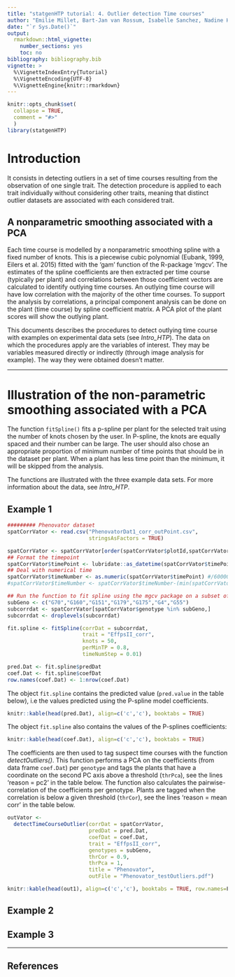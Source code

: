 ```yaml
---
title: "statgenHTP tutorial: 4. Outlier detection Time courses"
author: "Emilie Millet, Bart-Jan van Rossum, Isabelle Sanchez, Nadine Hilgert"
date: "`r Sys.Date()`"
output:
  rmarkdown::html_vignette:
    number_sections: yes
    toc: no
bibliography: bibliography.bib
vignette: >
  %\VignetteIndexEntry{Tutorial} 
  %\VignetteEncoding{UTF-8} 
  %\VignetteEngine{knitr::rmarkdown}
---
```


```r
knitr::opts_chunk$set(
  collapse = TRUE,
  comment = "#>"
  )
library(statgenHTP)
```

# Introduction 

It consists in detecting outliers in a set of time courses resulting from the observation of one single trait. 
The detection procedure is applied to each trait individually without considering other traits, meaning that distinct outlier datasets are associated with each considered trait. 

## A nonparametric smoothing associated with a PCA

Each time course is modelled by a nonparametric smoothing spline with a fixed number of 
knots. This is a piecewise cubic polynomial (Eubank, 1999, Eilers et al. 2015) fitted with
the ‘gam’ function of the R-package ‘mgcv’. The estimates of the spline coefficients are 
then extracted per time course (typically per plant) and correlations between those 
coefficient vectors are calculated to identify outlying time courses. 
An outlying time course will have low correlation with the majority of the other time courses. 
To support the analysis by correlations, a principal component analysis can be done on 
the plant (time course) by spline coefficient matrix. A PCA plot of the plant scores will 
show the outlying plant. 


This documents describes the procedures to detect outlying time course with examples on experimental data sets (see *Intro_HTP*). The data on which the procedures apply are the variables of interest. They may be variables measured directly or indirectly (through image analysis for example). The way they were obtained doesn't matter. 


----

# Illustration of the non-parametric smoothing associated with a PCA

The function `fitSpline()` fits a p-spline per plant for the selected trait using the number of knots
chosen by the user. In P-spline, the knots are equally spaced and their number can be large. The user should also chose an appropriate proportion of minimum number of time points that should be in the 
dataset per plant. When a plant has less time point than the minimum, it will be skipped from the analysis.


The functions are illustrated with the three example data sets. For more information about the data, see *Intro_HTP*.

## Example 1

```r
######### Phenovator dataset
spatCorrVator <- read.csv("PhenovatorDat1_corr_outPoint.csv",
                          stringsAsFactors = TRUE)

spatCorrVator <- spatCorrVator[order(spatCorrVator$plotId,spatCorrVator$timePoint),]
## Format the timepoint
spatCorrVator$timePoint <- lubridate::as_datetime(spatCorrVator$timePoint)
## Deal with numerical time
spatCorrVator$timeNumber <- as.numeric(spatCorrVator$timePoint) #/60000
#spatCorrVator$timeNumber <- spatCorrVator$timeNumber-(min(spatCorrVator$timeNumber)-1)

## Run the function to fit spline using the mgcv package on a subset of genotypes
subGeno <- c("G70","G160","G151","G179","G175","G4","G55")
subcorrdat <- spatCorrVator[spatCorrVator$genotype %in% subGeno,]
subcorrdat <- droplevels(subcorrdat)

fit.spline <- fitSpline(corrDat = subcorrdat,
                        trait = "EffpsII_corr",
                        knots = 50,
                        perMinTP = 0.8,
                        timeNumStep = 0.01)

pred.Dat <- fit.spline$predDat
coef.Dat <- fit.spline$coefDat
row.names(coef.Dat) <- 1:nrow(coef.Dat)
```

The object `fit.spline` contains the predicted value (`pred.value` in the table below), i.e the values predicted using the P-spline model coefficients. 

```r
knitr::kable(head(pred.Dat), align=c('c','c'), booktabs = TRUE)
```

The object `fit.spline` also contains the values of the P-splines coefficients:

```r
knitr::kable(head(coef.Dat), align=c('c','c'), booktabs = TRUE)
```

The coefficients are then used to tag suspect time courses with the function _detectOutliers()_. This function performs a PCA on the coefficients (from data frame `coef.Dat`) per `genotype` and tags the plants that have a coordinate on the second PC axis above a threshold (`thrPca`), see the lines 'reason = pc2' in the table below. The function also calculates the pairwise-correlation of the coefficients per genotype. Plants are tagged when the correlation is below a given threshold (`thrCor`), see the lines 'reason = mean corr' in the table below. 

```r
outVator <-
  detectTimeCourseOutlier(corrDat = spatCorrVator,
                          predDat = pred.Dat,
                          coefDat = coef.Dat,
                          trait = "EffpsII_corr",
                          genotypes = subGeno,
                          thrCor = 0.9,
                          thrPca = 1,
                          title = "Phenovator",
                          outFile = "Phenovator_testOutliers.pdf")
```

```r
knitr::kable(head(out1), align=c('c','c'), booktabs = TRUE, row.names=F)
```
 


## Example 2



## Example 3



----

## References

